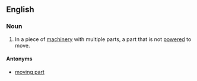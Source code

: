 ==English==

===Noun===
{{en-noun|sg=[[nonmoving]] [[part]]}}

# In a piece of [[machinery]] with multiple parts, a part that is not [[powered]] to move.

====Antonyms====
* [[moving part]]